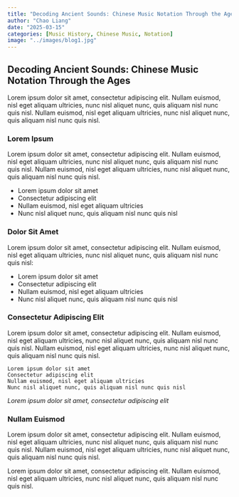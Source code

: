 ```yaml
---
title: "Decoding Ancient Sounds: Chinese Music Notation Through the Ages"
author: "Chao Liang"
date: "2025-03-15"
categories: [Music History, Chinese Music, Notation]
image: "../images/blog1.jpg"
---
```


## Decoding Ancient Sounds: Chinese Music Notation Through the Ages

Lorem ipsum dolor sit amet, consectetur adipiscing elit. Nullam euismod, nisl eget aliquam ultricies, nunc nisl aliquet nunc, quis aliquam nisl nunc quis nisl. Nullam euismod, nisl eget aliquam ultricies, nunc nisl aliquet nunc, quis aliquam nisl nunc quis nisl.

### Lorem Ipsum

Lorem ipsum dolor sit amet, consectetur adipiscing elit. Nullam euismod, nisl eget aliquam ultricies, nunc nisl aliquet nunc, quis aliquam nisl nunc quis nisl. Nullam euismod, nisl eget aliquam ultricies, nunc nisl aliquet nunc, quis aliquam nisl nunc quis nisl.

- Lorem ipsum dolor sit amet
- Consectetur adipiscing elit
- Nullam euismod, nisl eget aliquam ultricies
- Nunc nisl aliquet nunc, quis aliquam nisl nunc quis nisl

### Dolor Sit Amet

Lorem ipsum dolor sit amet, consectetur adipiscing elit. Nullam euismod, nisl eget aliquam ultricies, nunc nisl aliquet nunc, quis aliquam nisl nunc quis nisl:

- Lorem ipsum dolor sit amet
- Consectetur adipiscing elit
- Nullam euismod, nisl eget aliquam ultricies
- Nunc nisl aliquet nunc, quis aliquam nisl nunc quis nisl

### Consectetur Adipiscing Elit

Lorem ipsum dolor sit amet, consectetur adipiscing elit. Nullam euismod, nisl eget aliquam ultricies, nunc nisl aliquet nunc, quis aliquam nisl nunc quis nisl. Nullam euismod, nisl eget aliquam ultricies, nunc nisl aliquet nunc, quis aliquam nisl nunc quis nisl.

```
Lorem ipsum dolor sit amet
Consectetur adipiscing elit
Nullam euismod, nisl eget aliquam ultricies
Nunc nisl aliquet nunc, quis aliquam nisl nunc quis nisl
```
*Lorem ipsum dolor sit amet, consectetur adipiscing elit*

### Nullam Euismod

Lorem ipsum dolor sit amet, consectetur adipiscing elit. Nullam euismod, nisl eget aliquam ultricies, nunc nisl aliquet nunc, quis aliquam nisl nunc quis nisl. Nullam euismod, nisl eget aliquam ultricies, nunc nisl aliquet nunc, quis aliquam nisl nunc quis nisl.

Lorem ipsum dolor sit amet, consectetur adipiscing elit. Nullam euismod, nisl eget aliquam ultricies, nunc nisl aliquet nunc, quis aliquam nisl nunc quis nisl.
